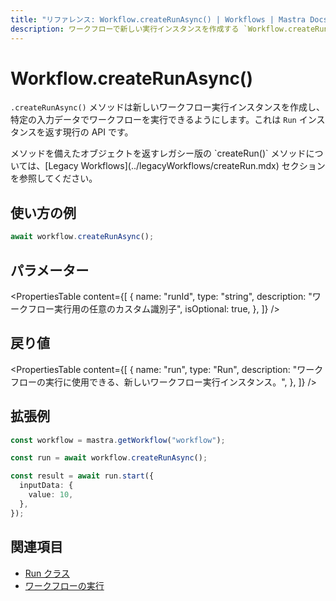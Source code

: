 ```yaml
---
title: "リファレンス: Workflow.createRunAsync() | Workflows | Mastra Docs"
description: ワークフローで新しい実行インスタンスを作成する `Workflow.createRunAsync()` メソッドのドキュメント。
---
```




# Workflow.createRunAsync()

`.createRunAsync()` メソッドは新しいワークフロー実行インスタンスを作成し、特定の入力データでワークフローを実行できるようにします。これは `Run` インスタンスを返す現行の API です。

<Callout>
メソッドを備えたオブジェクトを返すレガシー版の `createRun()` メソッドについては、[Legacy Workflows](../legacyWorkflows/createRun.mdx) セクションを参照してください。
</Callout>

## 使い方の例

```typescript copy
await workflow.createRunAsync();
```

## パラメーター

<PropertiesTable
  content={[
    {
      name: "runId",
      type: "string",
      description: "ワークフロー実行用の任意のカスタム識別子",
      isOptional: true,
    },
  ]}
/>

## 戻り値

<PropertiesTable
  content={[
    {
      name: "run",
      type: "Run",
      description:
        "ワークフローの実行に使用できる、新しいワークフロー実行インスタンス。",
    },
  ]}
/>

## 拡張例

```typescript showLineNumbers copy
const workflow = mastra.getWorkflow("workflow");

const run = await workflow.createRunAsync();

const result = await run.start({
  inputData: {
    value: 10,
  },
});
```

## 関連項目

- [Run クラス](./run.mdx)
- [ワークフローの実行](../../examples/workflows/running-workflows.mdx)